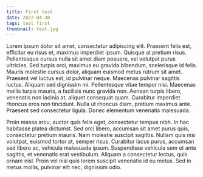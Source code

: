 ```yaml
---
title: First test
date: 2022-04-30
tags: test first
thumbnail: test.jpg
---
```


Lorem ipsum dolor sit amet, consectetur adipiscing elit. Praesent felis est, efficitur eu risus et, maximus imperdiet ipsum. Quisque at pretium risus. Pellentesque cursus nulla sit amet diam posuere, vel volutpat purus ultricies. Sed turpis orci, maximus eu gravida bibendum, scelerisque id felis. Mauris molestie cursus dolor, aliquam euismod metus rutrum sit amet. Praesent vel luctus est, id pulvinar neque. Maecenas pulvinar sagittis luctus. Aliquam sed dignissim mi. Pellentesque vitae tempor nisi. Maecenas mollis turpis mauris, a facilisis nunc gravida non. Aenean turpis libero, venenatis non lacinia at, aliquet consequat quam. Curabitur imperdiet rhoncus eros non tincidunt. Nulla ut rhoncus diam, pretium maximus ante. Praesent sed consectetur ligula. Donec elementum venenatis malesuada.

Proin massa arcu, auctor quis felis eget, consectetur tempus nibh. In hac habitasse platea dictumst. Sed orci libero, accumsan sit amet purus quis, consectetur pretium mauris. Nam molestie suscipit sagittis. Nullam quis nisi volutpat, euismod tortor at, semper risus. Curabitur lacus purus, accumsan sed libero ac, vehicula malesuada ipsum. Suspendisse vehicula sem et ante sagittis, et venenatis erat vestibulum. Aliquam a consectetur lectus, quis ornare nisl. Proin vel nisi quis lorem suscipit venenatis id eu metus. Sed in metus mollis, pulvinar elit nec, dignissim odio.
